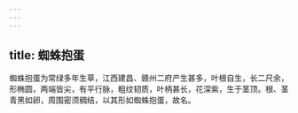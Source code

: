 ```yaml
---
---
---
```

title: 蜘蛛抱蛋
---



蜘蛛抱蛋为常绿多年生草，江西建昌、赣州二府产生甚多，叶根自生，长二尺余，形椭圆，两端皆尖，有平行脉，粗纹韧质，叶柄甚长，花深紫，生于茎顶。根、茎青黑如卵，周围密须稠结，以其形如蜘蛛抱蛋，故名。